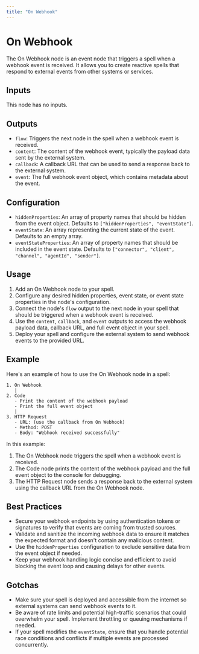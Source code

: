 ```yaml
---
title: "On Webhook"
---
```


# On Webhook

The On Webhook node is an event node that triggers a spell when a webhook event is received. It allows you to create reactive spells that respond to external events from other systems or services.

## Inputs

This node has no inputs.

## Outputs

- `flow`: Triggers the next node in the spell when a webhook event is received.
- `content`: The content of the webhook event, typically the payload data sent by the external system.
- `callback`: A callback URL that can be used to send a response back to the external system.
- `event`: The full webhook event object, which contains metadata about the event.

## Configuration

- `hiddenProperties`: An array of property names that should be hidden from the event object. Defaults to `["hiddenProperties", "eventState"]`.
- `eventState`: An array representing the current state of the event. Defaults to an empty array.
- `eventStateProperties`: An array of property names that should be included in the event state. Defaults to `["connector", "client", "channel", "agentId", "sender"]`.

## Usage

1. Add an On Webhook node to your spell.
2. Configure any desired hidden properties, event state, or event state properties in the node's configuration.
3. Connect the node's `flow` output to the next node in your spell that should be triggered when a webhook event is received.
4. Use the `content`, `callback`, and `event` outputs to access the webhook payload data, callback URL, and full event object in your spell.
5. Deploy your spell and configure the external system to send webhook events to the provided URL.

## Example

Here's an example of how to use the On Webhook node in a spell:

```
1. On Webhook
   |
2. Code
   - Print the content of the webhook payload
   - Print the full event object
   |
3. HTTP Request
   - URL: (use the callback from On Webhook)
   - Method: POST
   - Body: "Webhook received successfully"
```

In this example:
1. The On Webhook node triggers the spell when a webhook event is received.
2. The Code node prints the content of the webhook payload and the full event object to the console for debugging.
3. The HTTP Request node sends a response back to the external system using the callback URL from the On Webhook node.

## Best Practices

- Secure your webhook endpoints by using authentication tokens or signatures to verify that events are coming from trusted sources.
- Validate and sanitize the incoming webhook data to ensure it matches the expected format and doesn't contain any malicious content.
- Use the `hiddenProperties` configuration to exclude sensitive data from the event object if needed.
- Keep your webhook handling logic concise and efficient to avoid blocking the event loop and causing delays for other events.

## Gotchas

- Make sure your spell is deployed and accessible from the internet so external systems can send webhook events to it.
- Be aware of rate limits and potential high-traffic scenarios that could overwhelm your spell. Implement throttling or queuing mechanisms if needed.
- If your spell modifies the `eventState`, ensure that you handle potential race conditions and conflicts if multiple events are processed concurrently.